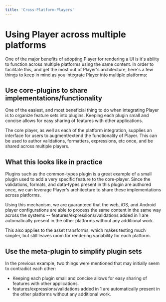 ```yaml
---
title: 'Cross-Platform-Players'
---
```


# Using Player across multiple platforms

One of the major benefits of adopting Player for rendering a UI is it's ability to function across multiple platforms using the same content. In order to facilitate this, and get the most out of Player's architecture, here's a few things to keep in mind as you integrate Player into multiple platforms:

## Use core-plugins to share implementations/functionality

One of the easiest, and most beneficial thing to do when integrating Player is to organize feature sets into plugins. Keeping each plugin small and concise allows for easy sharing of features with other applications.

The core player, as well as each of the platform integration, supplies an interface for users to augment/extend the functionality of Player. This can be used to author validations, formatters, expressions, etc once, and be shared across multiple players.

## What this looks like in practice

Plugins such as the common-types plugin is a great example of a small plugin used to add a very specific feature to the core-player. Since the validations, formats, and data-types present in this plugin are authored once, we can leverage Player's architecture to share these implementations across platforms.

Using this mechanism, we are guaranteed that the web, iOS, and Android player configurations are able to process the same content in the same way across the systems -- features/expressions/validations added in 1 are automatically present in the other platforms without any additional work.

This also applies to the asset transforms, which makes testing much simpler, but still leaves room for rendering variability for each platform.

## Use the meta-plugin to simplify plugin sets

In the previous example, two things were mentioned that may initially seem to contradict each other:
- Keeping each plugin small and concise allows for easy sharing of features with other applications.
- features/expressions/validations added in 1 are automatically present in the other platforms without any additional work.